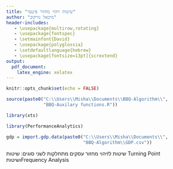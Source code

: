 ```yaml
---
title: "שיטות זיהוי מחזור פיננסי"
author: "מיכאל גורקוב"
header-includes:
   - \usepackage{multirow,rotating}
   - \usepackage{fontspec}
   - \setmainfont{David}
   - \usepackage{polyglossia}
   - \setdefaultlanguage{hebrew}
   - \usepackage[fontsize=13pt]{scrextend}
output:
  pdf_document:
    latex_engine: xelatex
---
```


```r
knitr::opts_chunk$set(echo = FALSE)
```


```r

source(paste0("C:\\Users\\Misha\\Documents\\BBQ-Algorithm\\",
              "BBQ-Auxilary functions.R"))

library(xts)

library(PerformanceAnalytics)

gdp = import.gdp.data(paste0("C:\\Users\\Misha\\Documents\\",
                             "BBQ-Algorithm\\GDP.csv"))

```



שיטות לזיהוי מחזור עסקים מתחלקות לשני סוגים: שיטות Turning Point ושיטותFrequency Analysis


<!-- ```{r plot } -->

<!-- # Identify a set of potential peaks and troughs -->

<!-- df = cbind.xts(gdp,rollapply(gdp, width = 5, FUN = identify.turning.point, -->
<!--                         align = "center")) -->

<!-- names(df) = c("GDP","TP") -->

<!-- alt.peaks = get.alternating.peaks(peaks = df[df$TP == 1,], -->
<!--                                   troughs = df[df$TP == -1,], -->
<!--                                   timeframe = index(df)) -->

<!-- alt.troughs = get.alternating.troughs(peaks = df[df$TP == 1,], -->
<!--                                   troughs = df[df$TP == -1,], -->
<!--                                   timeframe = index(df)) -->

<!-- cycle_date = paste(as.Date(index(alt.peaks)), -->
<!--                    as.Date(index(alt.troughs)),sep = "/") -->

<!-- chart.TimeSeries(df$GDP * 10 ^ (-3), -->
<!--                  main = "Business Cycle - Recessions\n (quarterly GDP)", -->
<!--                  xaxis = FALSE,ylab = "Billions ILS", -->
<!--                  period.areas = cycle_date,period.color = "lightblue") -->

<!-- axis(side = 1,at = seq_along(index(df)),labels = index(df)) -->


<!-- ``` -->

